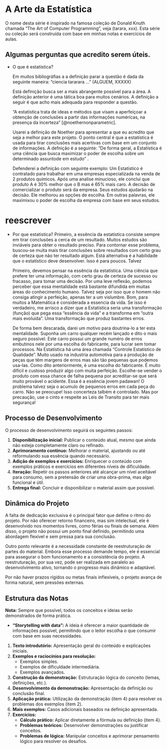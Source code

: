 # A Arte da Estatística {#title .headline-title}


O nome desta série é inspirado na famosa coleção de Donald Knuth chamada "The Art of Computer Programming", veja (tarara, xxx). Esta série ou coleção será construída com base em minhas notas e exercícios de aulas.

## Algumas perguntas que acredito serem úteis.

-   [O que é estatística?]{.headline-question}

    Em muitos bibliográfias a a definição parar a questão é dada da seguinte maneira: ["ciencia tararara ..." (ALGUEM, XXXXX)]{.citation-long}

    Está definição busca ser a mais abrangente possível para a área. A definição anterior é uma tática boa para muitos cenários. A definição a seguir é que acho mais adequada para responder a questão.

    ["A estatística trata de ideas e métodos que visam a aperfeiçoar a obtenção de conclusões a partir das informações numéricas, na presença da incerteza" [@noethernonparametric].]{.citation-long}

    Usarei a definição de Noether para apresentar a que eu acredito que seja a melhor para este projeto. O ponto central é que a estatistica é usada para tirar conclusões mais acertivas com base em um conjunto de informações. A defnição é a seguinte: ["De forma geral, a Estatística é uma ciência que busca maximizar o poder de escolha sobre um determinado assuntode em estudo"]{.citation-short} .

    Defenderei a definição com seguinte exemplo: Um Estatístico é contratado para trabalhar em uma empresas especializada na venda de 2 produtos químicos. Após uma analise minucioso, ele conclui que produto A é 30% melhor que o B mas é 65% mais caro. A decisão de comercializar o produto será da empresa. Seus estudos ajudarão na decisão. Ele melhorou as opções de escolha. Em outras palavras, ele maximixou o poder de escolha da empresa com base em seus estudos.

# reescrever

-   [Por que estatistica?]{.headline-question} Primeiro, a essência da estatística consiste sempre em tirar conclusões a cerca de um resultado. Muitos estudos são inviáveis para obter o resultado preciso. Para contornar esse problema, buscou-se muita mais tirar conclusões sobre resultados com certo grau de certeza que não ter resultado algum. Está alternativa é a habilidade que o estatístico deve desenvolver. Isso é para poucos. Talvez

    Primeiro, devemos pensar na essência da estatística. Uma ciência que prefere ter uma informação, com certo grau de certeza de sucesso ou fracasso, para tomar uma decisão. Por uma leve reflexão, podemos perceber que essa mentalidade está bastante difundida em muitas áreas do conhecimento humano. Talvez seja por isso que o homem não consiga atingir a perfeição, apenas ter a um vislumbre. Bom, para muitos a Matemática é considerada a essencia da vida. Se isso é verdadeiro, me arrisco a dizer que a Estatística seria uma transformação (função) que pega essa "essência da vida" e a transforma em "outra mais evoluida". Uma transformação que produz bastantes erros.

    De forma bem descarada, darei um motivo para doutrina-lo a ter esta mentalidade. Suponha um carro qualquer recém lançado e dito o mais seguro possível. Este carro possui um grande numéro de erros embutinos nele por uma escolha do fabricante, para lucrar sem tomar processos. Na Estatística há uma área chamada "Controle Estatístico de Qualidade". Muito usado na industria automotiva para a produção de peças que têm margens de erros mas são tão pequenas que podemos usa-las. Como dito anteriormente, é uma escolha do fabricante. É muito difícil e custoso produzir algo com muita perfeição. Escolhe-se vender o produto com essa chance de falha pequena por acreditar-se que será muito provável o acidente. Essa é a essência jovem padawan! O problema talvez seja o acumulo de pequenos erros em cada peça do carro. Não se preocupe! Isso concerteza talbém é controlado. Mas por precaução, use o cinto e respeite as Leis de Transito para ter mais segurança!

## Processo de Desenvolvimento

O processo de desenvolvimento seguirá os seguintes passos:

1.  **Disponibilização inicial:** Publicar o conteúdo atual, mesmo que ainda não esteja completamente claro ou refinado.
2.  **Aprimoramento contínuo:** Melhorar o material, ajustando ou até reformulando sua essência quando necessário.
3.  **Adição de exemplos e exercícios:** Enriquecer o conteúdo com exemplos práticos e exercícios em diferentes níveis de dificuldade.
4.  **Iteração:** Repetir os passos anteriores até alcançar um nível aceitável para consumo, sem a pretensão de criar uma obra-prima, mas algo funcional e útil.
5.  **Entrega final:** Concluir e disponibilizar o material assim que possível.

## Dinâmica do Projeto

A falta de dedicação exclusiva é o principal fator que define o ritmo do projeto. Por não oferecer retorno financeiro, mas sim intelectual, ele é desenvolvido nos momentos livres, como férias ou finais de semana. Além disso, o projeto não possui um ponto final definido, permitindo uma abordagem flexível e sem pressa para sua conclusão.

Outro ponto relevante é a necessidade constante de reestruturação de partes do material. Embora esse processo demande tempo, ele é essencial para assegurar o bom funcionamento e a consistência do projeto. A reestruturação, por sua vez, pode ser realizada em paralelo ao desenvolvimento ativo, tornando o progresso mais dinâmico e adaptável.

Por não haver prazos rígidos ou metas finais inflexíveis, o projeto avança de forma natural, sem pressões externas.

## Estrutura das Notas

**Nota:** Sempre que possível, todos os conceitos e ideias serão demonstrados de forma prática.

-   **"Storytelling with data":** A ideia é oferecer a maior quantidade de informações possível, permitindo que o leitor escolha o que consumir com base em suas necessidades.

1.  **Texto introdutório:** Apresentação geral do conteúdo e explicações iniciais.
2.  **Exemplos e raciocínios para resolução:**
    -   Exemplos simples.
    -   Exemplos de dificuldade intermediária.
    -   Exemplos avançados.
3.  **Construção da demonstração:** Estruturação lógica do conceito (lemas, definições, etc.).
4.  **Desenvolvimento da demonstração:** Apresentação da definição ou conclusão final.
5.  **Aplicação prática:** Utilização da demonstração (item 4) para resolver os problemas dos exemplos (item 2).
6.  **Mais exemplos:** Casos adicionais baseados na definição apresentada.
7.  **Exercícios:**
    -   **Cálculo prático:** Aplicar diretamente a fórmula ou definição (item 4).
    -   **Problemas teóricos:** Desenvolver demonstrações ou justificar conceitos.
    -   **Problemas de lógica:** Manipular conceitos e aprimorar pensamento lógico para resolver os desafios.